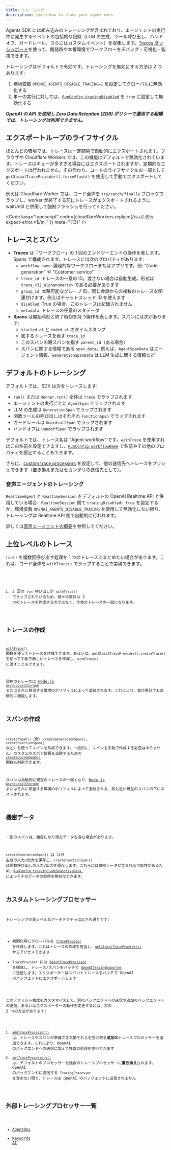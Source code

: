 ```yaml
---
title: トレーシング
description: Learn how to trace your agent runs
---
```



Agents SDK には組み込みのトレーシングが含まれており、エージェントの実行中に発生するイベントの包括的な記録（LLM の生成、ツール呼び出し、ハンドオフ、ガードレール、さらにはカスタムイベント）を収集します。[Traces ダッシュボード](https://platform.openai.com/traces)を使って、開発時や本番環境でワークフローをデバッグ・可視化・監視できます。

<Aside type="note">

トレーシングはデフォルトで有効です。トレーシングを無効にする方法は 2 つあります:

1. 環境変数 `OPENAI_AGENTS_DISABLE_TRACING=1` を設定してグローバルに無効化する
2. 単一の実行に対しては、[`RunConfig.tracingDisabled`](/openai-agents-js/openai/agents-core/type-aliases/runconfig/#tracingdisabled) を `true` に設定して無効化する

**_OpenAI の API を使用し Zero Data Retention (ZDR) ポリシーで運用する組織では、トレーシングは利用できません。_**

</Aside>

## エクスポートループのライフサイクル

ほとんどの環境では、トレースは一定間隔で自動的にエクスポートされます。ブラウザや Cloudflare Workers では、この機能はデフォルトで無効化されています。トレースはキューが多すぎる場合にはエクスポートされますが、定期的なエクスポートは行われません。その代わり、コードのライフサイクルの一部として `getGlobalTraceProvider().forceFlush()` を使用して手動でエクスポートしてください。

例えば Cloudflare Worker では、コード全体を `try/catch/finally` ブロックでラップし、worker が終了する前にトレースがエクスポートされるように waitUntil と併用して強制フラッシュを行ってください。

<Code
  lang="typescript"
  code={cloudflareWorkers.replace(/\s+\/\/ @ts-expect-error.*$/m, '')}
  meta="{13}"
/>

## トレースとスパン

- **Traces** は「ワークフロー」の 1 回のエンドツーエンドの操作を表します。Spans で構成されます。トレースには次のプロパティがあります:
  - `workflow_name`: 論理的なワークフローまたはアプリです。例: "Code generation" や "Customer service"
  - `trace_id`: トレースの一意の ID。渡さない場合は自動生成。形式は `trace_<32_alphanumeric>` である必要があります
  - `group_id`: 省略可能なグループ ID。同じ会話からの複数のトレースを関連付けます。例えばチャットスレッド ID を使えます
  - `disabled`: True の場合、このトレースは記録されません
  - `metadata`: トレースの任意のメタデータ
- **Spans** は開始時刻と終了時刻を持つ操作を表します。スパンには次があります:
  - `started_at` と `ended_at` のタイムスタンプ
  - 属するトレースを表す `trace_id`
  - このスパンの親スパンを指す `parent_id`（ある場合）
  - スパンに関する情報である `span_data`。例えば、`AgentSpanData` はエージェント情報、`GenerationSpanData` は LLM 生成に関する情報など

## デフォルトのトレーシング

デフォルトでは、SDK は次をトレースします:

- `run()` または `Runner.run()` 全体は `Trace` でラップされます
- エージェントの実行ごとに `AgentSpan` でラップされます
- LLM の生成は `GenerationSpan` でラップされます
- 関数ツールの呼び出しはそれぞれ `FunctionSpan` でラップされます
- ガードレールは `GuardrailSpan` でラップされます
- ハンドオフは `HandoffSpan` でラップされます

デフォルトでは、トレース名は "Agent workflow" です。`withTrace` を使用すればこの名前を設定できますし、[`RunConfig.workflowName`](/openai-agents-js/openai/agents-core/type-aliases/runconfig/#workflowname) で名前やその他のプロパティを設定することもできます。

さらに、[custom trace processors](#custom-tracing-processors) を設定して、他の送信先へトレースをプッシュできます（置き換えまたはセカンダリの送信先として）。

### 音声エージェントのトレーシング

`RealtimeAgent` と `RealtimeSession` をデフォルトの OpenAI Realtime API と併用している場合、`RealtimeSession` 側で `tracingDisabled: true` を設定するか、環境変数 `OPENAI_AGENTS_DISABLE_TRACING` を使用して無効化しない限り、トレーシングは Realtime API 側で自動的に行われます。

詳しくは[音声エージェントの概要](/openai-agents-js/ja/guides/voice-agents)を参照してください。

## 上位レベルのトレース

`run()` を複数回呼び出す処理を 1 つのトレースにまとめたい場合があります。これは、コード全体を `withTrace()` でラップすることで実現できます。

<Code lang="typescript" code={customTraceExample} />

1. 2 回の `run` 呼び出しが `withTrace()` でラップされているため、個々の実行は 2 つのトレースを作成するのではなく、全体のトレースの一部になります。

## トレースの作成

[`withTrace()`](/openai-agents-js/openai/agents-core/functions/withtrace/) 関数を使ってトレースを作成できます。あるいは、`getGlobalTraceProvider().createTrace()` を使って手動で新しいトレースを作成し、`withTrace()` に渡すこともできます。

現在のトレースは [Node.js `AsyncLocalStorage`](https://nodejs.org/api/async_context.html#class-asynclocalstorage) またはそれに相当する環境のポリフィルによって追跡されます。これにより、並行実行でも自動的に機能します。

## スパンの作成

`create*Span()`（例: `createGenerationSpan()`, `createFunctionSpan()` など）を使ってスパンを作成できます。一般的に、スパンを手動で作成する必要はありません。カスタムのスパン情報を追跡するための [`createCustomSpan()`](/openai-agents-js/openai/agents-core/functions/createcustomspan/) 関数も利用できます。

スパンは自動的に現在のトレースの一部となり、[Node.js `AsyncLocalStorage`](https://nodejs.org/api/async_context.html#class-asynclocalstorage) またはそれに相当する環境のポリフィルによって追跡される、最も近い現在のスパンの下にネストされます。

## 機密データ

一部のスパンは、機密になり得るデータを含む場合があります。

`createGenerationSpan()` は LLM 生成の入力/出力を保存し、`createFunctionSpan()` は関数呼び出しの入力/出力を保存します。これらには機密データが含まれる可能性があるため、[`RunConfig.traceIncludeSensitiveData
`](/openai-agents-js/openai/agents-core/type-aliases/runconfig/#traceincludesensitivedata) によってそのデータの取得を無効化できます。

## カスタムトレーシングプロセッサー

トレーシングの高レベルなアーキテクチャは以下の通りです:

- 初期化時にグローバルな [`TraceProvider`](/openai-agents-js/openai/agents-core/classes/traceprovider) を作成します。これはトレースの作成を担当し、[`getGlobalTraceProvider()`](/openai-agents-js/openai/agents-core/functions/getglobaltraceprovider/) からアクセスできます
- `TraceProvider` には [`BatchTraceProcessor`](/openai-agents-js/openai/agents-core/classes/batchtraceprocessor/) を構成し、トレース/スパンをバッチで [`OpenAITracingExporter`](/openai-agents-js/openai/agents-openai/classes/openaitracingexporter/) に送信します。エクスポーターはスパンとトレースをバッチで OpenAI のバックエンドにエクスポートします

このデフォルト構成をカスタマイズして、別のバックエンドへの送信や追加のバックエンドへの送信、あるいはエクスポーターの動作を変更するには、次の 2 つの方法があります:

1. [`addTraceProcessor()`](/openai-agents-js/openai/agents-core/functions/addtraceprocessor) は、トレースやスパンが準備でき次第それらを受け取る**追加の**トレースプロセッサーを追加できます。これにより、OpenAI のバックエンドへの送信に加えて独自の処理を実行できます
2. [`setTraceProcessors()`](/openai-agents-js/openai/agents-core/functions/settraceprocessors) は、デフォルトのプロセッサーを独自のトレースプロセッサーに**置き換え**られます。OpenAI のバックエンドに送信する `TracingProcessor` を含めない限り、トレースは OpenAI のバックエンドに送信されません

## 外部トレーシングプロセッサー一覧

- [AgentOps](https://docs.agentops.ai/v2/usage/typescript-sdk#openai-agents-integration)
- [Keywords AI](https://docs.keywordsai.co/integration/development-frameworks/openai-agents-sdk-js)
